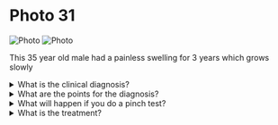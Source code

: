 # Photo 31

![Photo](/surgery/photo/31a.jpeg)
![Photo](/surgery/photo/31b.jpeg)

This 35 year old male had a painless swelling for 3 years which grows slowly

<details>
<summary>What is the clinical diagnosis?</summary>

Sebaceous cyst scalp

</details>

<details>
<summary>What are the points for the diagnosis?</summary>

Swelling hemispherical in shape over the scalp where sebaceous glands are numerous. (punctum present insome cases)

</details>

<details>
<summary>What will happen if you do a pinch test?</summary>

Cannot pinch the skin over the swelling

</details>

<details>
<summary>What is the treatment?</summary>

Excision under local anaesthesia

</details>
